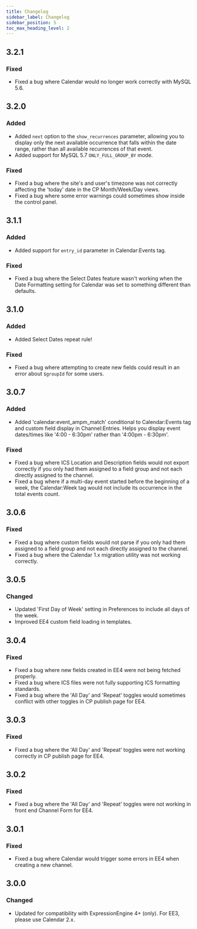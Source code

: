 ```yaml
---
title: Changelog
sidebar_label: Changelog
sidebar_position: 5
toc_max_heading_level: 2
---
```



## 3.2.1<TitleDate date="2020-09-24" />

### Fixed
- Fixed a bug where Calendar would no longer work correctly with MySQL 5.6.

## 3.2.0<TitleDate date="2020-09-18" />

### Added
- Added `next` option to the `show_recurrences` parameter, allowing you to display only the next available occurrence that falls within the date range, rather than all available recurrences of that event.
- Added support for MySQL 5.7 `ONLY_FULL_GROUP_BY` mode.

### Fixed
- Fixed a bug where the site's and user's timezone was not correctly affecting the 'today' date in the CP Month/Week/Day views.
- Fixed a bug where some error warnings could sometimes show inside the control panel.

## 3.1.1<TitleDate date="2019-01-22" />

### Added
- Added support for `entry_id` parameter in Calendar:Events tag.

### Fixed
- Fixed a bug where the Select Dates feature wasn't working when the Date Formatting setting for Calendar was set to something different than defaults.

## 3.1.0<TitleDate date="2018-10-17" />

### Added
- Added Select Dates repeat rule!

### Fixed
- Fixed a bug where attempting to create new fields could result in an error about `$groupId` for some users.

## 3.0.7<TitleDate date="2018-08-29" />

### Added
- Added 'calendar:event_ampm_match' conditional to Calendar:Events tag and custom field display in Channel:Entries. Helps you display event dates/times like '4:00 - 6:30pm' rather than '4:00pm - 6:30pm'.

### Fixed
- Fixed a bug where ICS Location and Description fields would not export correctly if you only had them assigned to a field group and not each directly assigned to the channel.
- Fixed a bug where if a multi-day event started before the beginning of a week, the Calendar:Week tag would not include its occurrence in the total events count.

## 3.0.6<TitleDate date="2018-05-18" />

### Fixed
- Fixed a bug where custom fields would not parse if you only had them assigned to a field group and not each directly assigned to the channel.
- Fixed a bug where the Calendar 1.x migration utility was not working correctly.

## 3.0.5<TitleDate date="2018-03-01" />

### Changed
- Updated 'First Day of Week' setting in Preferences to include all days of the week.
- Improved EE4 custom field loading in templates.

## 3.0.4<TitleDate date="2018-01-22" />

### Fixed
- Fixed a bug where new fields created in EE4 were not being fetched properly.
- Fixed a bug where ICS files were not fully supporting ICS formatting standards.
- Fixed a bug where the 'All Day' and 'Repeat' toggles would sometimes conflict with other toggles in CP publish page for EE4.

## 3.0.3<TitleDate date="2018-01-10" />

### Fixed
- Fixed a bug where the 'All Day' and 'Repeat' toggles were not working correctly in CP publish page for EE4.

## 3.0.2<TitleDate date="2017-12-21" />

### Fixed
- Fixed a bug where the 'All Day' and 'Repeat' toggles were not working in front end Channel Form for EE4.

## 3.0.1<TitleDate date="2017-12-12" />

### Fixed
- Fixed a bug where Calendar would trigger some errors in EE4 when creating a new channel.

## 3.0.0<TitleDate date="2017-12-04" />

### Changed
- Updated for compatibility with ExpressionEngine 4+ (only). For EE3, please use Calendar 2.x.
